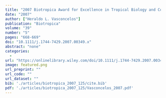 ```yaml
---
title: "2007 Biotropica Award for Excellence in Tropical Biology and Conservation"
date: "2007"
author: ["Heraldo L. Vasconcelos"]
publication: "Biotropica"
volume: "39"
number: "5"
pages: "668-669"
doi: "10.1111/j.1744-7429.2007.00349.x"
abstract: "none"
categories: 
  - 
url: "https://onlinelibrary.wiley.com/doi/10.1111/j.1744-7429.2007.00349.x"
image: featured.png
url_preprint: ""
url_code: ""
url_dataset: ""
bib: './articles/biotropica_2007_125/cite.bib'
pdf: './articles/biotropica_2007_125/Vasconcelos_2007.pdf'
---
```

